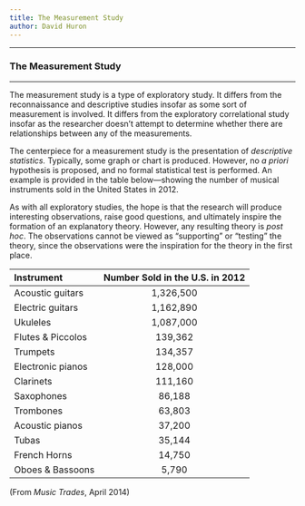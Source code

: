 ```yaml
---
title: The Measurement Study
author: David Huron
---
```


------------------------------------------------------------------------

### The Measurement Study

------------------------------------------------------------------------

The measurement study is a type of exploratory study. It differs from
the reconnaissance and descriptive studies insofar as some sort of
measurement is involved. It differs from the exploratory correlational
study insofar as the researcher doesn't attempt to determine whether
there are relationships between any of the measurements.

The centerpiece for a measurement study is the presentation of
*descriptive statistics.* Typically, some graph or chart is produced.
However, no *a priori* hypothesis is proposed, and no formal
statistical test is performed. An example is provided in the table
below---showing the number of musical instruments sold in the United
States in 2012.

As with all exploratory studies, the hope is that the research will
produce interesting observations, raise good questions, and ultimately
inspire the formation of an explanatory theory. However, any resulting
theory is *post hoc*. The observations cannot be viewed as
"supporting" or "testing" the theory, since the observations were the
inspiration for the theory in the first place.

  **Instrument**       **Number Sold in the U.S. in 2012**
  ------------------- -------------------------------------
  Acoustic guitars                  1,326,500
  Electric guitars                  1,162,890
  Ukuleles                          1,087,000
  Flutes & Piccolos                  139,362
  Trumpets                           134,357
  Electronic pianos                  128,000
  Clarinets                          111,160
  Saxophones                         86,188
  Trombones                          63,803
  Acoustic pianos                    37,200
  Tubas                              35,144
  French Horns                       14,750
  Oboes & Bassoons                    5,790

(From *Music Trades*, April 2014)
